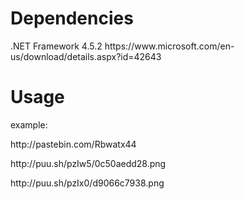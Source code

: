 # Dependencies

.NET Framework 4.5.2
https://www.microsoft.com/en-us/download/details.aspx?id=42643

# Usage
example:

http://pastebin.com/Rbwatx44

http://puu.sh/pzIw5/0c50aedd28.png

http://puu.sh/pzIx0/d9066c7938.png